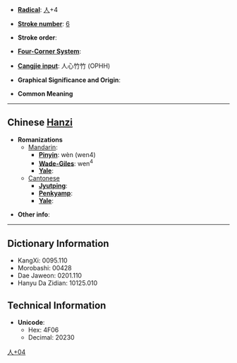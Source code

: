 * '''[[Wiktionary:Chinese radical index| Radical]]''': [[Wiktionary:Chinese radical index 人|人]]+4

* '''[[Wiktionary:Chinese total strokes index|Stroke number]]''': [[Wiktionary:Chinese total strokes index 6|6]]

* '''Stroke order''': 

* '''[[Wiktionary:Chinese four corner index|Four-Corner System]]''': 

* '''[[Wiktionary:Chinese Cangjie index|Cangjie input]]''': 人心竹竹 (OPHH)

* '''Graphical Significance and Origin''': 

* '''Common Meaning'''

----

== Chinese [[Hanzi]] ==

* '''Romanizations'''
** [[Mandarin]]:
*** '''[[Pinyin]]''': wèn (wen4)
*** '''[[Wade-Giles]]''': wen<sup>4</sup>
*** '''[[Yale]]''': 
**[[Cantonese]]
***'''[[Jyutping]]''':
***'''[[Penkyamp]]''': 
***'''[[Yale]]''': 

* '''Other info''': 

----

== Dictionary Information ==

* KangXi: 0095.110
* Morobashi: 00428
* Dae Jaweon: 0201.110
* Hanyu Da Zidian: 10125.010

== Technical Information ==

* '''Unicode''':
** Hex: 4F06
** Decimal: 20230

[[Category:CJKV Character articles lacking a common meaning|人+04]]